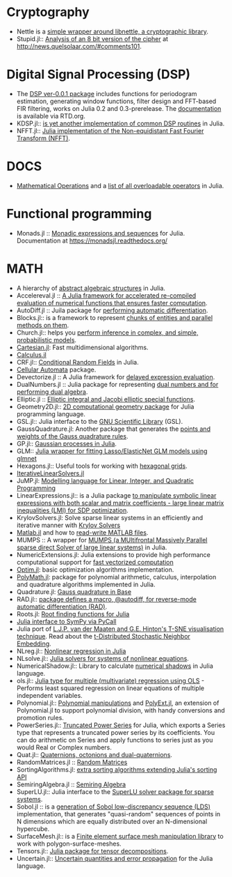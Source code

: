 = Cryptography =

* Nettle is a [https://github.com/staticfloat/Nettle.jl  simple wrapper around libnettle, a cryptographic library].
* Stupid.jl:: [https://github.com/andrewcooke/Stupid.jl Analysis of an 8 bit version of the cipher] at http://news.quelsolaar.com/#comments101.

= Digital Signal Processing (DSP) =
* The [https://github.com/JuliaDSP/DSP.jl DSP ver-0.0.1 package] includes functions for periodogram estimation, generating window functions, filter design and FFT-based FIR filtering, works on Julia 0.2 and 0.3-prerelease. The [http://dspjl.readthedocs.org/en/latest/ documentation] is available via RTD.org.
* KDSP.jl:: [https://github.com/kofron/KDSP.jl is yet another implementation of common DSP routines] in Julia.
* NFFT.jl:: [https://github.com/tknopp/NFFT.jl Julia implementation of the Non-equidistant Fast Fourier Transform (NFFT)].


= DOCS =
* [http://docs.julialang.org/en/release-0.2/manual/mathematical-operations/ Mathematical Operations] and a [https://github.com/JuliaLang/julia/blob/master/src/julia-parser.scm#L1-L19 list of all overloadable operators] in Julia.


= Functional programming =
* Monads.jl :: [https://github.com/pao/Monads.jl Monadic expressions and sequences] for Julia. Documentation at [https://monadsjl.readthedocs.org/ https://monadsjl.readthedocs.org/]


= MATH =
* A hierarchy of [https://github.com/alrahimi/algebra/ abstract algebraic structures] in Julia.
* Accelereval.jl :: [https://github.com/lindahua/Accelereval.jl  A Julia framework for accelerated re-compiled evaluation of numerical functions that ensures faster computation].
* AutoDiff.jl :: Juila package for [https://github.com/scidom/AutoDiff.jl performing automatic differentiation].
* Blocks.jl:: is a framework to represent [https://github.com/tanmaykm/Blocks.jl chunks of entities and parallel methods on them].
* Church.jl:: helps you [https://github.com/LaurenceA/Church.jl perform inference in complex, and simple, probabilistic models].
* [https://github.com/timholy/Cartesian.jl Cartesian.jl]: Fast multidimensional algorithms.
* [https://github.com/johnmyleswhite/Calculus.jl Calculus.jl]
* CRF.jl:: [https://github.com/slyrz/CRF.jl Conditional Random Fields] in Julia.
* [https://github.com/natj/CellularAutomata.jl Cellular Automata] package.
* Devectorize.jl :: A Julia framework for [https://github.com/lindahua/Devectorize.jl delayed expression evaluation].
* DualNumbers.jl :: Julia package for representing [https://github.com/scidom/DualNumbers.jl dual numbers and for performing dual algebra].
* Elliptic.jl :: [https://github.com/nolta/Elliptic.jl  Elliptic integral and Jacobi elliptic special functions].
* Geometry2D.jl:: [https://github.com/mroughan/Geometry2D.jl  2D computational geometry package] for Julia programming language.
* GSL.jl:: Julia interface to the [https://github.com/jiahao/GSL.jl GNU Scientific Library] (GSL).
* GaussQuadrature.jl: Another package that generates the [https://github.com/billmclean/GaussQuadrature.jl points and weights of the Gauss quadrature rules].
* GP.jl:: [https://github.com/pschulam/GP.jl Gaussian processes in Julia].
* GLM:: [https://github.com/simonster/Glmnet.jl Julia wrapper for fitting Lasso/ElasticNet GLM models using glmnet]
* Hexagons.jl:: Useful tools for working with [https://github.com/dcjones/Hexagons.jl hexagonal grids].
* [https://github.com/andreasnoackjensen/IterativeLinearSolvers.jl IterativeLinearSolvers.jl]
* JuMP.jl: [https://github.com/IainNZ/JuMP.jl Modelling language for Linear, Integer, and Quadratic Programming]
* LinearExpressions.jl:: is a Julia package [https://github.com/cdsousa/LinearExpressions.jl to manipulate symbolic linear expressions with both scalar and matrix coefficients - large linear matrix inequalities (LMI) for SDP optimization].
* KrylovSolvers.jl: Solve sparse linear systems in an efficiently and iterative manner with [https://github.com/cfbaptista/KrylovSolvers.jl Krylov Solvers]
* [https://github.com/lindahua/MATLAB.jl Matlab.jl] and how to [https://github.com/lindahua/MATLAB.jl#readwrite-mat-files read-write MATLAB files].
* MUMPS :: A wrapper for [https://github.com/lruthotto/MUMPS MUMPS (a MUltifrontal Massively Parallel sparse direct Solver of large linear systems)] in Julia.
* NumericExtensions.jl: Julia extensions to provide high performance computational support for [https://github.com/lindahua/NumericExtensions.jl fast vectorized computation]
* [https://github.com/JuliaOpt/Optim.jl Optim.jl]: basic optimization algorithms implementation.
* [https://github.com/cfbaptista/PolyMath.jl PolyMath.jl]: package for polynomial arithmetic, calculus, interpolation and quadrature algorithms implemented in Julia.
* Quadrature.jl: [https://github.com/kofron/Quadrature.jl Gauss quadrature in Base]
* RAD.jl:: [https://github.com/adamkapor/RAD.jl package defines a macro, @autodiff, for reverse-mode automatic differentiation (RAD)].
* Roots.jl: [https://github.com/JuliaLang/Roots.jl Root finding functions for Julia]
* [https://github.com/jverzani/SymPy.jl Julia interface to SymPy via PyCall]
* Julia port of [https://github.com/lejon/TSne.jl  L.J.P. van der Maaten and G.E. Hinton's T-SNE visualisation technique]. Read about the [http://homepage.tudelft.nl/19j49/t-SNE.html t-Distributed Stochastic Neighbor Embedding].
* NLreg.jl:: [https://github.com/dmbates/NLreg.jl  Nonlinear regression in Julia]
* NLsolve.jl:: [https://github.com/EconForge/NLsolve.jl  Julia solvers for systems of nonlinear equations].
* NumericalShadow.jl:: Library to calculate [https://github.com/pgawron/NumericalShadow.jl numerical shadows] in Julia language.
* ols.jl:: [https://github.com/forio/ols.jl Julia type for multiple (multivariate) regression using OLS] - Performs least squared regression on linear equations of multiple independent variables.
* Polynomial.jl:: [https://github.com/vtjnash/Polynomial.jl  Polynomial manipulations] and [https://gist.github.com/mathpup/8514578 PolyExt.jl], an extension of Polynomial.jl to support polynomial division, with handy conversions and promotion rules. 
* PowerSeries.jl:: [https://github.com/jwmerrill/PowerSeries.jl Truncated Power Series] for Julia, which exports a Series type that represents a truncated power series by its coefficients. You can do arithmetic on Series and apply functions to series just as you would Real or Complex numbers.
* Quat.jl:: [https://github.com/forio/Quat.jl Quaternions, octonions and dual-quaternions].
* RandomMatrices.jl :: [https://github.com/jiahao/RandomMatrices.jl Random Matrices]
* SortingAlgorithms.jl: [https://github.com/JuliaLang/SortingAlgorithms.jl extra sorting algorithms extending Julia's sorting API]
* SemiringAlgebra.jl :: [https://github.com/ViralBShah/SemiringAlgebra.jl Semiring Algebra]
* SuperLU.jl:: Julia interface to the [https://github.com/dmbates/SuperLU.jl SuperLU solver package for sparse systems].
* Sobol.jl :: is a [https://github.com/stevengj/Sobol.jl  generation of Sobol low-discrepancy sequence (LDS)] implementation, that generates "quasi-random" sequences of points in N dimensions which are equally distributed over an N-dimensional hypercube.
* SurfaceMesh.jl:: is a [https://github.com/michelk/SurfaceMesh.jl Finite element surface mesh manipulation library] to work with polygon-surface-meshes.
* Tensors.jl:: [https://github.com/pgawron/Tensors.jl Julia package for tensor decompositions].
* Uncertain.jl:: [https://github.com/rephorm/Uncertain.jl Uncertain quantities and error propagation] for the Julia language.




